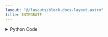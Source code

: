 ```yaml
---
layout: "@/layouts/block-docs-layout.astro"
title: INTEGRATE
---
```



<PythonDocsDisplay docstring={docstring} />

<details>
<summary>Python Code</summary>
```python
from flojoy import flojoy, OrderedPair, Vector
import numpy as np


def trapz(x: np.ndarray, y: np.ndarray):
    m = [0] * len(x)
    trapezium = (1 / 2) * (x[1] - x[0]) * (y[1] + y[0])
    m[1] = trapezium

    for i in range(2, len(x)):
        trapezium = (1 / 2) * (x[i] - x[i - 1]) * (y[i] + y[i - 1])
        m[i] = m[i - 1] + trapezium

    return m


@flojoy
def INTEGRATE(default: OrderedPair | Vector) -> OrderedPair:
    """The INTEGRATE node takes a numpy array, a vector, or a matrix as input and integrates it using the composite trapezoidal rule.

    Inputs
    ------
    default : OrderedPair|Vector
        Input from which we get the two lists we use in the integration.

    Returns
    -------
    OrderedPair
        x: the x-axis of the input.
        y: the result of the integral.
    """

    match default:
        case OrderedPair():
            input_x = default.x
            input_y = default.y
        case Vector():
            input_x = np.arange(len(default.v))
            input_y = default.v

    if type(input_x) != np.ndarray:
        raise ValueError(f"Invalid type for x:{type(input_x)}")
    elif type(input_y) != np.ndarray:
        raise ValueError(f"Invalid type for y:{type(input_y)}")
    elif len(input_x) != len(input_y):
        raise ValueError(
            f"X and Y keys must have the same length got, x:{len(input_x)} y:{len(input_y)}"
        )

    integrate = trapz(input_x, input_y)

    return OrderedPair(x=input_x, y=integrate)

```
[Find this Flojoy Block on GitHub](https://github.com/flojoy-ai/blocks/blob/main/blocks/TRANSFORMERS/CALCULUS/INTEGRATE/INTEGRATE.py)
</details>

## Example

<AppDisplay app={app} blockName="INTEGRATE" client:visible />
